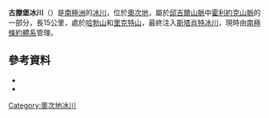 {{coord|81|58|S|158|32|E|source:GNIS|display=title}}

'''古滕堡冰川'''（{{lang-en|Gutenberg Glacier}}）是[[南極洲|南極洲]]的[[冰川|冰川]]，位於[[奧次地|奧次地]]，屬於[[邱吉爾山脈|邱吉爾山脈]]中[[霍利約克山脈|霍利約克山脈]]的一部分，長15公里，處於[[哈勃山|哈勃山]]和[[里克特山|里克特山]]，最終注入[[斯塔肖特冰川|斯塔肖特冰川]]，現時由[[南極條約體系|南極條約體系]]管理。

==參考資料==
*{{cite gnis | type = antarid | id = 18284| name = Gutenberg Glacier | accessdate = 2012-05-11}}
*{{usgs-gazetteer|id=18284}}

{{DEFAULTSORT:Gutenberg Glacier}}
[[Category:奧次地冰川|Category:奧次地冰川]]


{{OatesLand-geo-stub}}